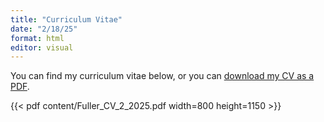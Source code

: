 ```yaml
---
title: "Curriculum Vitae"
date: "2/18/25"
format: html
editor: visual
---
```


You can find my curriculum vitae below, or you can [download my CV as a PDF](content/Fuller_CV_2_2025.pdf).

{{< pdf content/Fuller_CV_2_2025.pdf width=800 height=1150 >}}
